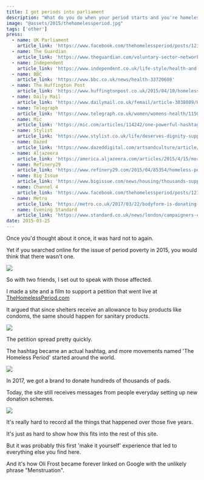 ```yaml
---
title: I got periods into parliament
description: "What do you do when your period starts and you're homeless?"
image: "@assets/2015/thehomelessperiod.jpg"
tags: ['other']
press:
  - name: UK Parliament
    article_link: 'https://www.facebook.com/thehomelessperiod/posts/1211915425541708'
  - name: The Guardian
    article_link: 'https://www.theguardian.com/voluntary-sector-network/2015/jun/05/homeless-period-tampon-or-food-campaign-of-the-month'
  - name: Independent
    article_link: 'https://www.independent.co.uk/life-style/health-and-families/health-news/homeless-should-be-given-period-products-for-free-by-shelters-and-charities-say-campaigners-10167627.html'
  - name: BBC
    article_link: 'https://www.bbc.co.uk/news/health-33720608'
  - name: The Huffington Post
    article_link: 'https://www.huffingtonpost.co.uk/2015/04/10/homeless-period-women_n_6991340.html'
  - name: Daily Mail
    article_link: 'https://www.dailymail.co.uk/femail/article-3038089/Homeless-period-campaign-highlights-monthly-misery-women-streets.html'
  - name: Telegraph
    article_link: 'https://www.telegraph.co.uk/women/womens-health/11508497/TheHomelessPeriod-Campaign-for-homeless-women-to-have-free-tampons.html'
  - name: Mic
    article_link: 'https://mic.com/articles/114242/one-powerful-hashtag-exposes-a-unique-problem-for-homeless-women'
  - name: Stylist
    article_link: 'https://www.stylist.co.uk/life/deserves-dignity-supporters-raise-money-for-woman-fined-stealing-tampons-australia/62042'
  - name: Dazed
    article_link: 'https://www.dazeddigital.com/artsandculture/article/27218/1/why-the-tampon-tax-matters-to-homeless-women'
  - name: Aljazeera
    article_link: 'https://america.aljazeera.com/articles/2015/4/15/more-pads-for-homeless-women-help.html'
  - name: Refinery29
    article_link: 'https://www.refinery29.com/2015/04/85354/homeless-period-london-petition'
  - name: Big Issue
    article_link: 'https://www.bigissue.com/news/housing/thousands-support-campaign-homeless-women-free-tampons/'
  - name: Channel 4
    article_link: 'https://www.facebook.com/thehomelessperiod/posts/1211915425541708'
  - name: Metro
    article_link: 'https://metro.co.uk/2017/03/22/bodyform-is-donating-200000-packs-of-sanitary-protection-to-help-fight-period-poverty-6526038/'
  - name: Evening Standard
    article_link: 'https://www.standard.co.uk/news/london/campaigners-call-on-government-to-provide-funding-for-free-sanitary-products-for-the-homeless-10179548.html'
date: 2015-03-25
---
```


Once you'd thought about it once, it was hard not to again.

Yet if you searched online for the issue of period poverty in 2015, you would think that there wasn't one.

![](@assets/2015/thehomelessperiod-1.jpeg)

So with two friends, I set out to speak with those affected.

I made a site and a film to support a petition that went live at [TheHomelessPeriod.com](https://olifro.st/thehomelessperiod)

It argued that since shelters receive an allowance to buy products like condoms, the same should happen for sanitary products.

![](@assets/2015/thehomelessperiod-3.jpeg)

The petition spread pretty quickly.

The hashtag became an actual hashtag, and more movements named 'The Homeless Period' started around the world.

![](@assets/2015/thehomelessperiod-2.jpeg)

In 2017, we got a brand to donate hundreds of thousands of pads.

Today, the site still receives messages from people everyday setting up new donation schemes.

![](@assets/2015/thehomelessperiod-4.jpeg)

It's really hard to record all the things that happened over those five years.

It's just as hard to show how this fits into the rest of this site.

But it was probably this first 'make it yourself' experience that led to everything else you find here.

And it's how Oli Frost became forever linked on Google with the unlikely phrase "Menstruation".
